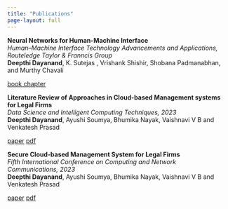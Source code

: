 ```yaml
---
title: "Publications"
page-layout: full
---
```


<!-- > Check out my [Google Scholar](https://scholar.google.com/citations?user=v7O9-RgAAAAJ&hl=en) for a more updated list of publications. <!-->

**Neural Networks for Human-Machine Interface** \
_Human–Machine Interface Technology Advancements and Applications, Routeledge Taylor & Franncis Group_ \
**Deepthi Dayanand**, K. Sutejas , Vrishank Shishir, Shobana Padmanabhan, and Murthy Chavali \

<a href="https://www.taylorfrancis.com/chapters/edit/10.1201/9781003326830-1/neural-networks-human%E2%80%93machine-interface-deepthi-dayanand-sutejas-vrishank-shishir-shobana-padmanabhan-murthy-chavali?context=ubx&refId=f9f3dadb-b890-4538-89c2-07c3d8fa87b8" type="button" class="btn btn-outline-primary btn-sm">book chapter</a>

**Literature Review of Approaches in Cloud-based Management systems for Legal Firms**\
_Data Science and Intelligent Computing Techniques, 2023_ \
 **Deepthi Dayanand**, Ayushi Soumya, Bhumika Nayak, Vaishnavi V B and Venkatesh Prasad \
 
<a href="https://doi.org/10.56155/978-81-955020-2-8-54" type="button" class="btn btn-outline-primary btn-sm">paper</a>
<a href=media/paper1.pdf type="button" class="btn btn-outline-primary btn-sm">pdf</a>


**Secure Cloud-based Management System for Legal Firms** \
_Fifth International Conference on Computing and Network Communications, 2023_ \
 **Deepthi Dayanand**, Ayushi Soumya, Bhumika Nayak, Vaishnavi V B and Venkatesh Prasad \
 
<a href="https://link.springer.com/book/9789819745395" type="button" class="btn btn-outline-primary btn-sm">paper</a> 
<a href=media/paper2.pdf type="button" class="btn btn-outline-primary btn-sm">pdf</a>



